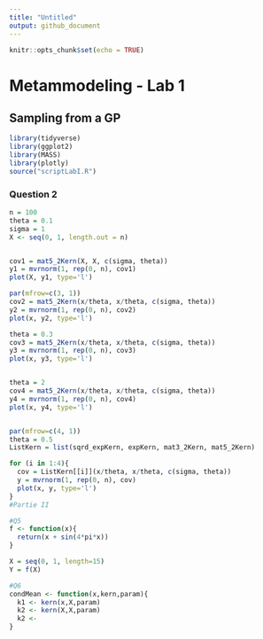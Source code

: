 ```yaml
---
title: "Untitled"
output: github_document
---
```


```r
knitr::opts_chunk$set(echo = TRUE)
```

# Metammodeling - Lab 1

## Sampling from a GP

```r
library(tidyverse)
library(ggplot2)
library(MASS)
library(plotly)
source("scriptLabI.R")
```


### Question 2
```r
n = 100
theta = 0.1
sigma = 1
X <- seq(0, 1, length.out = n)


cov1 = mat5_2Kern(X, X, c(sigma, theta))
y1 = mvrnorm(1, rep(0, n), cov1)
plot(X, y1, type='l')
```

```r
par(mfrow=c(3, 1))
cov2 = mat5_2Kern(x/theta, x/theta, c(sigma, theta))
y2 = mvrnorm(1, rep(0, n), cov2)
plot(x, y2, type='l')
```

```r
theta = 0.3
cov3 = mat5_2Kern(x/theta, x/theta, c(sigma, theta))
y3 = mvrnorm(1, rep(0, n), cov3)
plot(x, y3, type='l')


theta = 2
cov4 = mat5_2Kern(x/theta, x/theta, c(sigma, theta))
y4 = mvrnorm(1, rep(0, n), cov4)
plot(x, y4, type='l')


par(mfrow=c(4, 1))
theta = 0.5
ListKern = list(sqrd_expKern, expKern, mat3_2Kern, mat5_2Kern)

for (i in 1:4){
  cov = ListKern[[i]](x/theta, x/theta, c(sigma, theta))
  y = mvrnorm(1, rep(0, n), cov)
  plot(x, y, type='l')
}
#Partie II

#Q5
f <- function(x){
  return(x + sin(4*pi*x))
}

X = seq(0, 1, length=15)
Y = f(X)

#Q6
condMean <- function(x,kern,param){
  k1 <- kern(x,X,param)
  k2 <- kern(X,X,param)
  k2 <-
}
```


